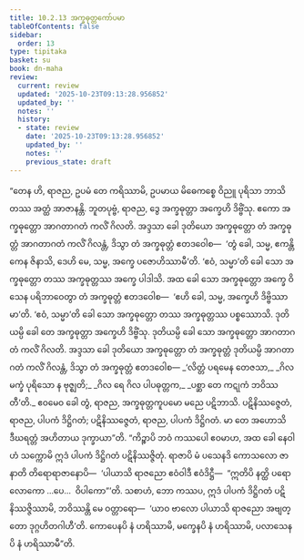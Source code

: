```yaml
---
title: 10.2.13 အက္ခဓုတ္တကော်ပမာ
tableOfContents: false
sidebar:
  order: 13
type: tipitaka
basket: su
book: dn-maha
review:
  current: review
  updated: '2025-10-23T09:13:28.956852'
  updated_by: ''
  notes: ''
  history:
  - state: review
    date: '2025-10-23T09:13:28.956852'
    updated_by: ''
    notes: ''
    previous_state: draft
---
```



<ReviewStatus review={frontmatter.review} showDetails={true} />

<HypothesisAnnotation frontmatter={frontmatter} />

<DynamicBreadcrumb />

<Division number="434" book="dn-maha" e="ch" v="7" p="276">

<Paragraph number="1129" book="dn-maha">
“တေန ဟိ, ရာဇည, ဥပမံ တေ ကရိဿာမိ, ဥပမာယ မိဓေကစ္စေ ဝိညူ ပုရိသာ ဘာသိတဿ အတ္ထံ အာဇာနန္တိ. ဘူတပုဗ္ဗံ, ရာဇည, ဒွေ အက္ခဓုတ္တာ အက္ခေဟိ ဒိဗ္ဗိံသု. ဧကော အက္ခဓုတ္တော အာဂတာဂတံ ကလိံ ဂိလတိ. အဒ္ဒသာ ခေါ ဒုတိယော အက္ခဓုတ္တော တံ အက္ခဓုတ္တံ အာဂတာဂတံ ကလိံ ဂိလန္တံ, ဒိသွာ တံ အက္ခဓုတ္တံ ဧတဒဝေါစ—  ‘တွံ ခေါ, သမ္မ, ဧကန္တိကေန ဇိနာသိ, ဒေဟိ မေ, သမ္မ, အက္ခေ ပဇောဟိဿာမီ’တိ. ‘ဧဝံ, သမ္မာ’တိ ခေါ သော အက္ခဓုတ္တော တဿ အက္ခဓုတ္တဿ အက္ခေ ပါဒါသိ. အထ ခေါ သော အက္ခဓုတ္တော အက္ခေ ဝိသေန ပရိဘာဝေတွာ တံ အက္ခဓုတ္တံ ဧတဒဝေါစ—  ‘ဧဟိ ခေါ, သမ္မ, အက္ခေဟိ ဒိဗ္ဗိဿာမာ’တိ. ‘ဧဝံ, သမ္မာ’တိ ခေါ သော အက္ခဓုတ္တော တဿ အက္ခဓုတ္တဿ ပစ္စဿောသိ. ဒုတိယမ္ပိ ခေါ တေ အက္ခဓုတ္တာ အက္ခေဟိ ဒိဗ္ဗိံသု. ဒုတိယမ္ပိ ခေါ သော အက္ခဓုတ္တော အာဂတာဂတံ ကလိံ ဂိလတိ. အဒ္ဒသာ ခေါ ဒုတိယော အက္ခဓုတ္တော တံ အက္ခဓုတ္တံ ဒုတိယမ္ပိ အာဂတာဂတံ ကလိံ ဂိလန္တံ, ဒိသွာ တံ အက္ခဓုတ္တံ ဧတဒဝေါစ—
</Paragraph>

<Paragraph number="1130" type="verses" book="dn-maha">
_‘လိတ္တံ ပရမေန တေဇသာ,_  
_ဂိလမက္ခံ ပုရိသော န ဗုဇ္ဈတိ;_  
_ဂိလ ရေ ဂိလ ပါပဓုတ္တက,_  
_ပစ္ဆာ တေ ကဋုကံ ဘဝိဿတီ’တိ._  

</Paragraph>

<Paragraph number="1131" book="dn-maha">
ဧဝမေဝ ခေါ တွံ, ရာဇည, အက္ခဓုတ္တကူပမော မညေ ပဋိဘာသိ. ပဋိနိဿဇ္ဇေတံ, ရာဇည, ပါပကံ ဒိဋ္ဌိဂတံ; ပဋိနိဿဇ္ဇေတံ, ရာဇည, ပါပကံ ဒိဋ္ဌိဂတံ. မာ တေ အဟောသိ ဒီဃရတ္တံ အဟိတာယ ဒုက္ခာယာ”တိ.
</Paragraph>

</Division>
<Division number="435" book="dn-maha" e="ch" v="7" p="276">

<Paragraph number="1132" book="dn-maha">
“ကိဉ္စာပိ ဘဝံ ကဿပေါ ဧဝမာဟ, အထ ခေါ နေဝါဟံ သက္ကောမိ ဣဒံ ပါပကံ ဒိဋ္ဌိဂတံ ပဋိနိဿဇ္ဇိတုံ. ရာဇာပိ မံ ပသေနဒိ ကောသလော ဇာနာတိ တိရောရာဇာနောပိ—  ‘ပါယာသိ ရာဇညော ဧဝံဝါဒီ ဧဝံဒိဋ္ဌီ—  “ဣတိပိ နတ္ထိ ပရော လောကော …ပေ…  ဝိပါကော”’တိ. သစာဟံ, ဘော ကဿပ, ဣဒံ ပါပကံ ဒိဋ္ဌိဂတံ ပဋိနိဿဇ္ဇိဿာမိ, ဘဝိဿန္တိ မေ ဝတ္တာရော—  ‘ယာဝ ဗာလော ပါယာသိ ရာဇညော အဗျတ္တော ဒုဂ္ဂဟိတဂါဟီ’တိ. ကောပေနပိ နံ ဟရိဿာမိ, မက္ခေနပိ နံ ဟရိဿာမိ, ပလာသေနပိ နံ ဟရိဿာမီ”တိ.
</Paragraph>
</Division>